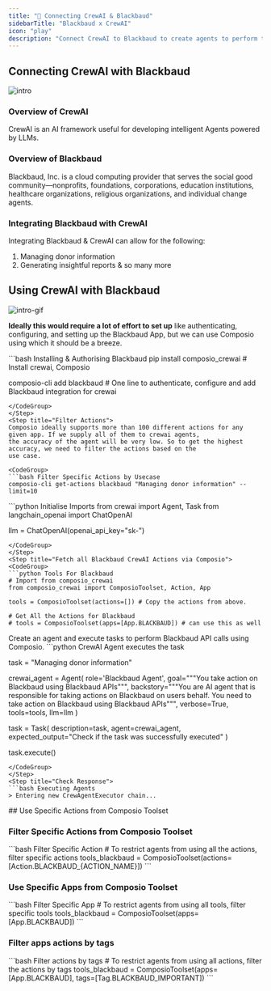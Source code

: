 ```yaml
---
title: "🚀 Connecting CrewAI & Blackbaud"
sidebarTitle: "Blackbaud x CrewAI"
icon: "play"
description: "Connect CrewAI to Blackbaud to create agents to perform tasks using natural language"
---
```


## Connecting CrewAI with Blackbaud
![intro](/media/intro.jpg)

### Overview of CrewAI

CrewAI is an AI framework useful for developing intelligent Agents powered by LLMs.

### Overview of Blackbaud

Blackbaud, Inc. is a cloud computing provider that serves the social good community—nonprofits, foundations, corporations, education institutions, healthcare organizations, religious organizations, and individual change agents.

### Integrating Blackbaud with CrewAI

Integrating Blackbaud & CrewAI can allow for the following:

1. Managing donor information
2. Generating insightful reports
& so many more

## Using CrewAI with Blackbaud
![intro-gif](/media/intro.gif)
<Steps>
<Step title="Setting Up the Environment">

**Ideally this would require a lot of effort to set up** like authenticating, configuring, and setting up the Blackbaud App, but we can use Composio using which it should be a breeze.

<CodeGroup>
```bash Installing & Authorising Blackbaud
pip install composio_crewai # Install crewai, Composio 

composio-cli add blackbaud # One line to authenticate, configure and add Blackbaud integration for crewai
```
</CodeGroup>
</Step>
<Step title="Filter Actions">
Composio ideally supports more than 100 different actions for any given app. If we supply all of them to crewai agents, 
the accuracy of the agent will be very low. So to get the highest accuracy, we need to filter the actions based on the 
use case.

<CodeGroup>
```bash Filter Specific Actions by Usecase
composio-cli get-actions blackbaud "Managing donor information" --limit=10
```
</CodeGroup>

</Step>
<Step title="Import Base Packages">

<CodeGroup>
```python Initialise Imports
from crewai import Agent, Task
from langchain_openai import ChatOpenAI

llm = ChatOpenAI(openai_api_key="sk-<OPENAI KEY>")
```
</CodeGroup>
</Step>
<Step title="Fetch all Blackbaud CrewAI Actions via Composio">
<CodeGroup>
```python Tools For Blackbaud
# Import from composio_crewai
from composio_crewai import ComposioToolset, Action, App

tools = ComposioToolset(actions=[]) # Copy the actions from above. 

# Get All the Actions for Blackbaud
# tools = ComposioToolset(apps=[App.BLACKBAUD]) # can use this as well
```
</CodeGroup>
</Step>
<Step title="Execute the Agent">
Create an agent and execute tasks to perform Blackbaud API calls using Composio. 
<CodeGroup>
```python CrewAI Agent executes the task

task = "Managing donor information"

crewai_agent = Agent(
    role='Blackbaud Agent',
    goal="""You take action on Blackbaud using Blackbaud APIs""",
    backstory="""You are AI agent that is responsible for taking actions on Blackbaud on users behalf. You need to take action on Blackbaud using Blackbaud APIs""",
    verbose=True,
    tools=tools,
    llm=llm
)

task = Task(
    description=task,
    agent=crewai_agent,
    expected_output="Check if the task was successfully executed"
)

task.execute()
```
</CodeGroup>
</Step>
<Step title="Check Response">
```bash Executing Agents
> Entering new CrewAgentExecutor chain...
```
</Step>
</Steps>
## Use Specific Actions from Composio Toolset

### Filter Specific Actions from Composio Toolset

<CodeGroup>
```bash Filter Specific Action
# To restrict agents from using all the actions, filter specific actions
tools_blackbaud = ComposioToolset(actions=[Action.BLACKBAUD_{ACTION_NAME}])
```
</CodeGroup>

### Use Specific Apps from Composio Toolset
<CodeGroup>
```bash Filter Specific App
# To restrict agents from using all tools, filter specific tools
tools_blackbaud = ComposioToolset(apps=[App.BLACKBAUD])
```
</CodeGroup>

### Filter apps actions by tags 
<CodeGroup>
```bash Filter actions by tags
# To restrict agents from using all actions, filter the actions by tags
tools_blackbaud = ComposioToolset(apps=[App.BLACKBAUD], tags=[Tag.BLACKBAUD_IMPORTANT])
```
</CodeGroup>